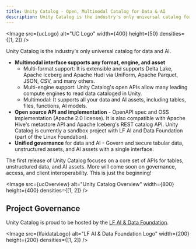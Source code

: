 ```yaml
---
title: Unity Catalog - Open, Multimodal Catalog for Data & AI
description: Unity Catalog is the industry's only universal catalog for data and AI, supporting multiple formats, engines, and assets with open source APIs and unified governance.
---
```



<Image src={ucLogo} alt="UC Logo" width={400} height={50} densities={[1, 2]} />

Unity Catalog is the industry's only universal catalog for data and AI.

- **Multimodal interface supports any format, engine, and asset**
    - Multi-format support: It is extensible and supports Delta Lake, Apache Iceberg and Apache Hudi via UniForm,
        Apache Parquet, JSON, CSV, and many others.
    - Multi-engine support: Unity Catalog's open APIs allow many leading compute engines to read data cataloged in Unity.
    - Multimodal: It supports all your data and AI assets, including tables, files, functions, AI models.
- **Open source API and implementation** - OpenAPI spec and OSS implementation (Apache 2.0 license). It is also
    compatible with Apache Hive's metastore API and Apache Iceberg's REST catalog API. Unity Catalog is currently a
    sandbox project with LF AI and Data Foundation (part of the Linux Foundation).
- **Unified governance** for data and AI - Govern and secure tabular data, unstructured assets, and AI assets with a
    single interface.

The first release of Unity Catalog focuses on a core set of APIs for tables, unstructured data, and AI assets. More
will come soon on governance, access, and client interoperability. This is just the beginning!

<Image src={ucOverview} alt="Unity Catalog Overview" width={800} height={400} densities={[1, 2]} />

## Project Governance

Unity Catalog is proud to be hosted by the [LF AI & Data Foundation](https://lfaidata.foundation/projects).

<Image src={lfaidataLogo} alt="LF AI & Data Foundation Logo" width={200} height={200} densities={[1, 2]} />